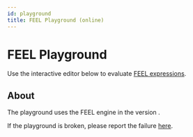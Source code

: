 ```yaml
---
id: playground
title: FEEL Playground (online)
---
```



# FEEL Playground

Use the interactive editor below to evaluate
[FEEL expressions](https://docs.camunda.io/docs/components/modeler/feel/language-guide/feel-expressions-introduction/).

<Tabs queryString="expression-type">
  <TabItem value="expression" label="Expression" default>
    <LiveFeel
        defaultExpression={dedent`
      3 + x`}
        feelContext='{"x": 5}'
        metadata={{ page: "tutorial-playground" }}
    />
  </TabItem>

  <TabItem value="unary-tests" label="Unary-tests">
    <LiveFeelUnaryTests
        defaultExpression={dedent`
      < x`}
        feelInputValue='3'
        feelContext='{"x": 5}'
        metadata={{ page: "tutorial-playground" }}
    />
  </TabItem>
</Tabs>




## About

The playground uses the FEEL engine in the version <FeelPlaygroundVersion />.

If the playground is broken, please report the failure
[here](https://github.com/camunda-community-hub/feel-scala-playground/issues).

